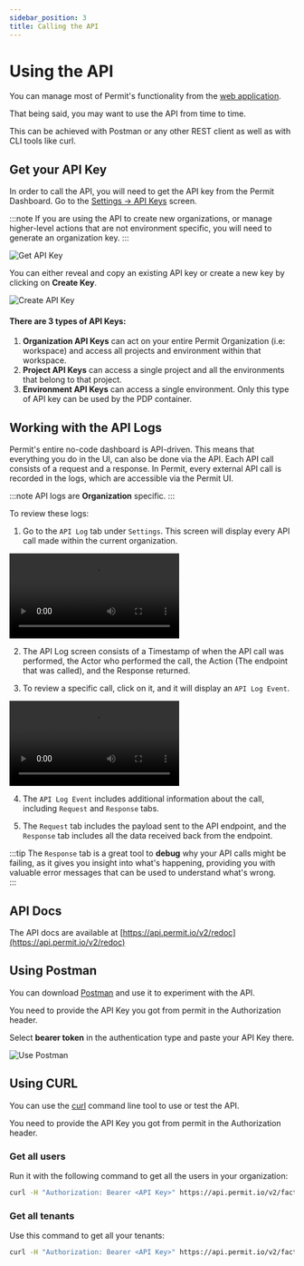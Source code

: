 ```yaml
---
sidebar_position: 3
title: Calling the API
---
```



# Using the API

You can manage most of Permit's functionality from the [web application](https://app.permit.io/).

That being said, you may want to use the API from time to time.

This can be achieved with Postman or any other REST client as well as with CLI tools like curl.

## Get your API Key

In order to call the API, you will need to get the API key from the Permit Dashboard.
Go to the [Settings -> API Keys](https://app.permit.io/settings/api-keys) screen.

:::note
If you are using the API to create new organizations, or manage higher-level actions that are not
environment specific, you will need to generate an organization key.
:::

![Get API Key](/img/api_keys/api_keys.png)

You can either reveal and copy an existing API key or create a new key by clicking on **Create Key**.

![Create API Key](/img/api_keys/create_api_key.png)

#### There are 3 types of API Keys:

1. **Organization API Keys** can act on your entire Permit Organization (i.e: workspace) and access all projects and environment within that workspace.
2. **Project API Keys** can access a single project and all the environments that belong to that project.
3. **Environment API Keys** can access a single environment. Only this type of API key can be used by the PDP container.

## Working with the API Logs

Permit's entire no-code dashboard is API-driven. This means that everything you do in the UI, can also be done via the API.
Each API call consists of a request and a response. In Permit, every external API call is recorded in the logs, which are accessible via the Permit UI.

:::note
API logs are **Organization** specific.
:::

To review these logs:

1. Go to the `API Log` tab under `Settings`. This screen will display every API call made within the current organization.

<video controls>
  <source src={apiLogs} />
</video>

2. The API Log screen consists of a Timestamp of when the API call was performed, the Actor who performed the call, the Action (The endpoint that was called), and the Response returned.

3. To review a specific call, click on it, and it will display an `API Log Event`.

<video controls>
  <source src={apiLogEvent} />
</video>

4. The `API Log Event` includes additional information about the call, including `Request` and `Response` tabs.

5. The `Request` tab includes the payload sent to the API endpoint, and the `Response` tab includes all the data received back from the endpoint.

:::tip
The `Response` tab is a great tool to **debug** why your API calls might be failing, as it gives you insight into what's happening, providing you with valuable error messages that can be used to understand what's wrong.  
:::

## API Docs

The API docs are available at [https://api.permit.io/v2/redoc](https://api.permit.io/v2/redoc)

## Using Postman

You can download [Postman](https://www.getpostman.com/downloads/mac) and use it to experiment with the API.

You need to provide the API Key you got from permit in the Authorization header.

Select **bearer token** in the authentication type and paste your API Key there.

![Use Postman](/img/api_keys/postman.png)

## Using CURL

You can use the [curl](https://curl.haxx.se/) command line tool to use or test the API.

You need to provide the API Key you got from permit in the Authorization header.

### Get all users

Run it with the following command to get all the users in your organization:

```bash
curl -H "Authorization: Bearer <API Key>" https://api.permit.io/v2/facts/{projectKey}/{environmentKey}/users
```

### Get all tenants

Use this command to get all your tenants:

```bash
curl -H "Authorization: Bearer <API Key>" https://api.permit.io/v2/facts/{projectKey}/{environmentKey}/tenants
```
